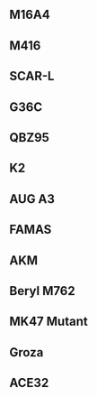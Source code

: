 
## M16A4

<Weapon name="M16A4"/>

## M416

<Weapon name="M416"/>

## SCAR-L

<Weapon name="SCAR-L"/>

## G36C

<Weapon name="G36C"/>

## QBZ95

<Weapon name="QBZ95"/>

## K2

<Weapon name="K2"/>

## AUG A3

<Weapon name="AUG"/>

## FAMAS

<Weapon name="FAMAS"/>

## AKM

<Weapon name="AKM"/>

## Beryl M762

<Weapon name="Beryl M762"/>

## MK47 Mutant

<Weapon name="MK47 Mutant"/>

## Groza

<Weapon name="Groza"/>

## ACE32

<Weapon name="ACE32"/>